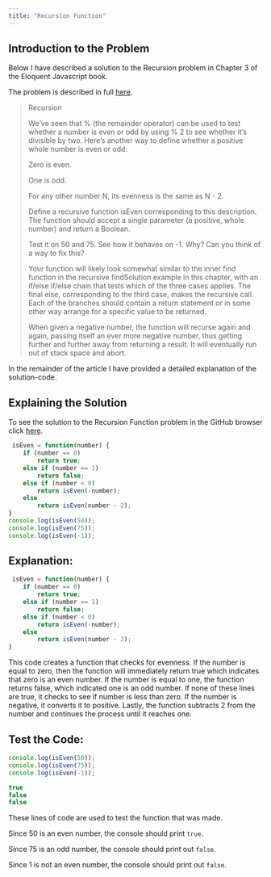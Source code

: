 ```yaml
---
title: "Recursion Function"
---
```


## Introduction to the Problem

Below I have described a solution to the Recursion problem in Chapter 3 of the Eloquent Javascript book.

The problem is described in full [here](https://eloquentjavascript.net/03_functions.html). 

<blockquote>
Recursion

We’ve seen that % (the remainder operator) can be used to test whether a number is even or odd by using % 2 to see whether it’s divisible by two. Here’s another way to define whether a positive whole number is even or odd:

Zero is even.

One is odd.

For any other number N, its evenness is the same as N - 2.

Define a recursive function isEven corresponding to this description. The function should accept a single parameter (a positive, whole number) and return a Boolean.

Test it on 50 and 75. See how it behaves on -1. Why? Can you think of a way to fix this?

Your function will likely look somewhat similar to the inner find function in the recursive findSolution example in this chapter, with an if/else if/else chain that tests which of the three cases applies. The final else, corresponding to the third case, makes the recursive call. Each of the branches should contain a return statement or in some other way arrange for a specific value to be returned.

When given a negative number, the function will recurse again and again, passing itself an ever more negative number, thus getting further and further away from returning a result. It will eventually run out of stack space and abort.

</blockquote>

In the remainder of the article I have provided a detailed explanation of the solution-code.

## Explaining the Solution 

To see the solution to the Recursion Function problem in the GitHub browser click [here](https://github.com/lexitaylor5/csc324/blob/main/Recursion%20).

```.js
 isEven = function(number) {
    if (number == 0)
        return true;
    else if (number == 1)
        return false;
    else if (number < 0)
        return isEven(-number);
    else
        return isEven(number - 2);
}
console.log(isEven(50));
console.log(isEven(75));
console.log(isEven(-1));
```
## Explanation:
```.js
 isEven = function(number) {
    if (number == 0)
        return true;
    else if (number == 1)
        return false;
    else if (number < 0)
        return isEven(-number);
    else
        return isEven(number - 2);
}
```
This code creates a function that checks for evenness. If the number is equal to zero, then the function will immediately return true which indicates that zero is an even number. If the number is equal to one, the function returns false, which indicated one is an odd number. If none of these lines are true, it checks to see if number is less than zero. If the number is negative, it converts it to positive. Lastly, the function subtracts 2 from the number and continues the process until it reaches one. 

## Test the Code:
```.js
console.log(isEven(50));
console.log(isEven(75));
console.log(isEven(-1));
```
```.js
true
false
false
```


These lines of code are used to test the function that was made.

Since 50 is an even number, the console should print `true`. 

Since 75 is an odd number, the console should print out `false`. 

Since 1 is not an even number, the console should print out `false`.

